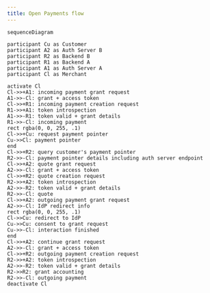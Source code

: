 ```yaml
---
title: Open Payments flow
---
```



<MermaidWrapper client:load>

```mermaid
sequenceDiagram

participant Cu as Customer
participant A2 as Auth Server B
participant R2 as Backend B
participant R1 as Backend A
participant A1 as Auth Server A
participant Cl as Merchant

activate Cl
Cl->>+A1: incoming payment grant request
A1->>-Cl: grant + access token
Cl->>+R1: incoming payment creation request
R1->>+A1: token introspection
A1->>-R1: token valid + grant details
R1->>-Cl: incoming payment
rect rgba(0, 0, 255, .1)
Cl->>+Cu: request payment pointer
Cu->>Cl: payment pointer
end
Cl->>+R2: query customer's payment pointer
R2->>-Cl: payment pointer details including auth server endpoint
Cl->>+A2: quote grant request
A2->>-Cl: grant + access token
Cl->>+R2: quote creation request
R2->>+A2: token introspection
A2->>-R2: token valid + grant details
R2->>-Cl: quote
Cl->>+A2: outgoing payment grant request
A2->>-Cl: IdP redirect info
rect rgba(0, 0, 255, .1)
Cl->>Cu: redirect to IdP
Cu->>Cu: consent to grant request
Cu->>-Cl: interaction finished
end
Cl->>+A2: continue grant request
A2->>-Cl: grant + access token
Cl->>+R2: outgoing payment creation request
R2->>+A2: token introspection
A2->>-R2: token valid + grant details
R2->>R2: grant accounting
R2->>-Cl: outgoing payment
deactivate Cl
```

</MermaidWrapper>
